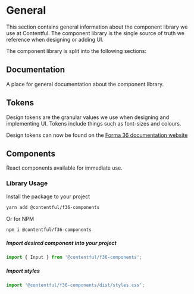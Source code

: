 
<Meta title="Documentation/General" />

# General

This section contains general information about the component library we use at Contentful. The component library is the single source of truth we reference when designing or adding UI.

The component library is split into the following sections:

## Documentation

A place for general documentation about the component library.

## Tokens

Design tokens are the granular values we use when designing and implementing UI. Tokens include things such as font-sizes and colours.

Design tokens can now be found on the [Forma 36 documentation website](https://f36.contentful.com/foundation/color-system)

## Components

React components available for immediate use.

### Library Usage

Install the package to your project

```bash
yarn add @contentful/f36-components
```

Or for NPM

```bash
npm i @contentful/f36-components
```

##### Import desired component into your project

```jsx
import { Input } from '@contentful/f36-components';
```

##### Import styles

```js
import '@contentful/f36-components/dist/styles.css';
```
